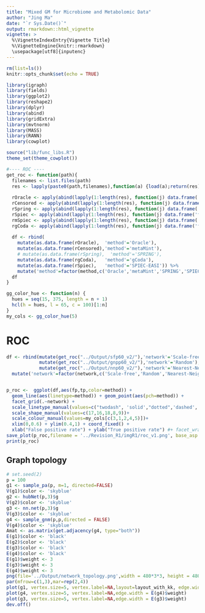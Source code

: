 ```yaml
---
title: "Mixed GM for Microbiome and Metabolomic Data"
author: "Jing Ma"
date: "`r Sys.Date()`"
output: rmarkdown::html_vignette
vignette: >
  %\VignetteIndexEntry{Vignette Title}
  %\VignetteEngine{knitr::rmarkdown}
  \usepackage[utf8]{inputenc}
---
```

  
  
```r
rm(list=ls())
knitr::opts_chunk$set(echo = TRUE)

library(igraph)
library(fields)
library(ggplot2)
library(reshape2)
library(dplyr)
library(abind)
library(gridExtra)
library(mvtnorm)
library(MASS)
library(RANN)
library(cowplot)

source("lib/func_libs.R")
theme_set(theme_cowplot())

#---- ROC ----
get_roc <- function(path){
  filenames <- list.files(path)
  res <- lapply(paste0(path,filenames),function(a) {load(a);return(res)})
  
  rOracle <- apply(abind(lapply(1:length(res), function(j) data.frame('fp'=res[[j]]$oracle$fp,'tp'=res[[j]]$oracle$tp)), along=3),c(1,2),mean)
  rCensored <- apply(abind(lapply(1:length(res), function(j) data.frame('fp'=res[[j]]$direct$fp,'tp'=res[[j]]$direct$tp)), along=3),c(1,2),mean)
  rSpring <- apply(abind(lapply(1:length(res), function(j) data.frame('fp'=res[[j]]$spring$fp,'tp'=res[[j]]$spring$tp)), along=3),c(1,2),mean)
  rSpiec <- apply(abind(lapply(1:length(res), function(j) data.frame('fp'=res[[j]]$spiec$fp,'tp'=res[[j]]$spiec$tp)), along=3),c(1,2),mean)
  rmSpiec <- apply(abind(lapply(1:length(res), function(j) data.frame('fp'=res[[j]]$mspiec$fp,'tp'=res[[j]]$mspiec$tp)), along=3),c(1,2),mean)
  rgCoda <- apply(abind(lapply(1:length(res), function(j) data.frame('fp'=res[[j]]$gcoda$fp,'tp'=res[[j]]$gcoda$tp)), along=3),c(1,2),mean)
  
  df <- rbind(
    mutate(as.data.frame(rOracle),  'method'='Oracle'),
    mutate(as.data.frame(rCensored),'method'='metaMint'),
    # mutate(as.data.frame(rSpring),  'method'='SPRING'),
    mutate(as.data.frame(rgCoda),   'method'='gCoda'),
    mutate(as.data.frame(rSpiec),   'method'='SPIEC-EASI')) %>%
    mutate('method'=factor(method,c('Oracle','metaMint','SPRING','SPIEC-EASI','gCoda'))) 
  df
}

gg_color_hue <- function(n) {
  hues = seq(15, 375, length = n + 1)
  hcl(h = hues, l = 65, c = 100)[1:n]
}
my_cols <- gg_color_hue(5)
```

# ROC

```r
df <- rbind(mutate(get_roc("../Output/sfp60_v2/"),'network'='Scale-free'),
            mutate(get_roc("../Output/gnpp60_v2/"),'network'='Random'),
            mutate(get_roc("../Output/nnp60_v2/"),'network'='Nearest-Neighbor')) %>%
  mutate('network'=factor(network,c('Scale-free','Random','Nearest-Neighbor'))) 


p_roc <-  ggplot(df,aes(fp,tp,color=method)) +
  geom_line(aes(linetype=method)) + geom_point(aes(pch=method)) +
  facet_grid(.~network) +
  scale_linetype_manual(values=c("twodash", 'solid',"dotted",'dashed','dotdash')) +
  scale_shape_manual(values=c(17,16,18,8,9))+
  scale_colour_manual(values=my_cols[c(3,1,2,4,5)])+
  xlim(0,0.6) + ylim(0.4,1) + coord_fixed() +
  xlab("False positive rate") + ylab("True positive rate") #+ facet_wrap(pair~network,labeller = label_wrap_gen(multi_line=FALSE))
save_plot(p_roc,filename = '../Revision_R1/imgR1/roc_v1.png', base_asp = 2.5, base_height = 4)
print(p_roc)
```


## Graph topology

```r
# set.seed(2)
p = 100
g1 <- sample_pa(p, m=1, directed=FALSE)
V(g1)$color <- 'skyblue'
g2 <- hubNet(p,3)$g
V(g2)$color <- 'skyblue'
g3 <- nn.net(p,3)$g
V(g3)$color <- 'skyblue'
g4 <- sample_gnm(p,p,directed = FALSE)
V(g4)$color <- 'skyblue'
Amat <- as.matrix(get.adjacency(g4, type="both"))
E(g1)$color <- 'black'
E(g2)$color <- 'black'
E(g3)$color <- 'black'
E(g4)$color <- 'black'
E(g1)$weight <- 3
E(g3)$weight <- 3
E(g4)$weight <- 3
png(file='../Output/network_topology.png',width = 480*3*3, height = 480*3, units = "px",pointsize = 16)
par(mfrow=c(1,3),mar=rep(2,4))
plot(g1, vertex.size=5, vertex.label=NA,layout=layout_with_kk, edge.width = E(g1)$weight)
plot(g4, vertex.size=5, vertex.label=NA,edge.width = E(g4)$weight)
plot(g3, vertex.size=5, vertex.label=NA,edge.width = E(g3)$weight)
dev.off()
```

